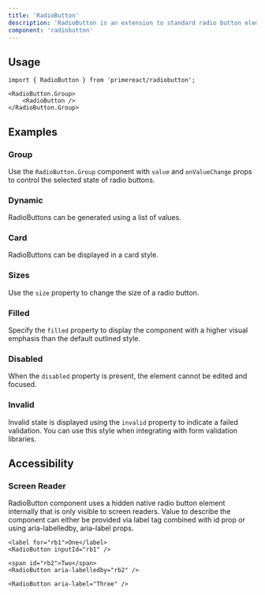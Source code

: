 ```yaml
---
title: 'RadioButton'
description: 'RadioButton is an extension to standard radio button element with theming.'
component: 'radiobutton'
---
```


## Usage

```tsx
import { RadioButton } from 'primereact/radiobutton';
```

```tsx
<RadioButton.Group>
    <RadioButton />
</RadioButton.Group>
```

## Examples

### Group

Use the `RadioButton.Group` component with `value` and `onValueChange` props to control the selected state of radio buttons.

<DocExampleViewer name="radiobutton:group-demo" />

### Dynamic

RadioButtons can be generated using a list of values.

<DocExampleViewer name="radiobutton:dynamic-demo" />

### Card

RadioButtons can be displayed in a card style.

<DocExampleViewer name="radiobutton:card-demo" />

### Sizes

Use the `size` property to change the size of a radio button.

<DocExampleViewer name="radiobutton:sizes-demo" />

### Filled

Specify the `filled` property to display the component with a higher visual emphasis than the default outlined style.

<DocExampleViewer name="radiobutton:filled-demo" />

### Disabled

When the `disabled` property is present, the element cannot be edited and focused.

<DocExampleViewer name="radiobutton:disabled-demo" />

### Invalid

Invalid state is displayed using the `invalid` property to indicate a failed validation. You can use this style when integrating with form validation libraries.

<DocExampleViewer name="radiobutton:invalid-demo" />

## Accessibility

### Screen Reader

RadioButton component uses a hidden native radio button element internally that is only visible to screen readers. Value to describe the component can either be provided via label tag combined with id prop or using aria-labelledby, aria-label props.

```tsx
<label for="rb1">One</label>
<RadioButton inputId="rb1" />

<span id="rb2">Two</span>
<RadioButton aria-labelledby="rb2" />

<RadioButton aria-label="Three" />
```
